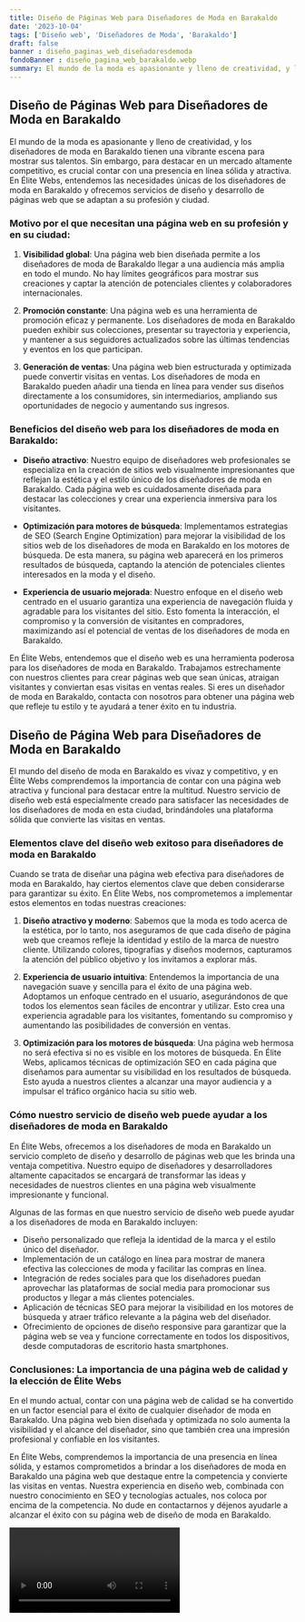 ```yaml
---
title: Diseño de Páginas Web para Diseñadores de Moda en Barakaldo
date: '2023-10-04'
tags: ['Diseño web', 'Diseñadores de Moda', 'Barakaldo']
draft: false
banner : diseño_paginas_web_diseñadoresdemoda
fondoBanner : diseño_pagina_web_barakaldo.webp
summary: El mundo de la moda es apasionante y lleno de creatividad, y los diseñadores de moda en Barakaldo tienen una vibrante escena para mostrar sus talentos. Sin embargo, para destacar en un mercado altamente competitivo, es crucial contar con una presencia en línea sólida y atractiva. En Élite Webs, entendemos las necesidades únicas de los diseñadores de moda en Barakaldo y ofrecemos servicios de diseño y desarrollo de páginas web que se adaptan a su profesión y ciudad.
---
```


## Diseño de Páginas Web para Diseñadores de Moda en Barakaldo

El mundo de la moda es apasionante y lleno de creatividad, y los diseñadores de moda en Barakaldo tienen una vibrante escena para mostrar sus talentos. Sin embargo, para destacar en un mercado altamente competitivo, es crucial contar con una presencia en línea sólida y atractiva. En Élite Webs, entendemos las necesidades únicas de los diseñadores de moda en Barakaldo y ofrecemos servicios de diseño y desarrollo de páginas web que se adaptan a su profesión y ciudad.

### Motivo por el que necesitan una página web en su profesión y en su ciudad:

1. **Visibilidad global**: Una página web bien diseñada permite a los diseñadores de moda de Barakaldo llegar a una audiencia más amplia en todo el mundo. No hay límites geográficos para mostrar sus creaciones y captar la atención de potenciales clientes y colaboradores internacionales.

2. **Promoción constante**: Una página web es una herramienta de promoción eficaz y permanente. Los diseñadores de moda en Barakaldo pueden exhibir sus colecciones, presentar su trayectoria y experiencia, y mantener a sus seguidores actualizados sobre las últimas tendencias y eventos en los que participan.

3. **Generación de ventas**: Una página web bien estructurada y optimizada puede convertir visitas en ventas. Los diseñadores de moda en Barakaldo pueden añadir una tienda en línea para vender sus diseños directamente a los consumidores, sin intermediarios, ampliando sus oportunidades de negocio y aumentando sus ingresos.

### Beneficios del diseño web para los diseñadores de moda en Barakaldo:

- **Diseño atractivo**: Nuestro equipo de diseñadores web profesionales se especializa en la creación de sitios web visualmente impresionantes que reflejan la estética y el estilo único de los diseñadores de moda en Barakaldo. Cada página web es cuidadosamente diseñada para destacar las colecciones y crear una experiencia inmersiva para los visitantes.

- **Optimización para motores de búsqueda**: Implementamos estrategias de SEO (Search Engine Optimization) para mejorar la visibilidad de los sitios web de los diseñadores de moda en Barakaldo en los motores de búsqueda. De esta manera, su página web aparecerá en los primeros resultados de búsqueda, captando la atención de potenciales clientes interesados en la moda y el diseño.

- **Experiencia de usuario mejorada**: Nuestro enfoque en el diseño web centrado en el usuario garantiza una experiencia de navegación fluida y agradable para los visitantes del sitio. Esto fomenta la interacción, el compromiso y la conversión de visitantes en compradores, maximizando así el potencial de ventas de los diseñadores de moda en Barakaldo.

En Élite Webs, entendemos que el diseño web es una herramienta poderosa para los diseñadores de moda en Barakaldo. Trabajamos estrechamente con nuestros clientes para crear páginas web que sean únicas, atraigan visitantes y conviertan esas visitas en ventas reales. Si eres un diseñador de moda en Barakaldo, contacta con nosotros para obtener una página web que refleje tu estilo y te ayudará a tener éxito en tu industria.

<GifSeo />

<Cta />

## **Diseño de Página Web para Diseñadores de Moda en Barakaldo**

El mundo del diseño de moda en Barakaldo es vivaz y competitivo, y en Élite Webs comprendemos la importancia de contar con una página web atractiva y funcional para destacar entre la multitud. Nuestro servicio de diseño web está especialmente creado para satisfacer las necesidades de los diseñadores de moda en esta ciudad, brindándoles una plataforma sólida que convierte las visitas en ventas.

### **Elementos clave del diseño web exitoso para diseñadores de moda en Barakaldo**

Cuando se trata de diseñar una página web efectiva para diseñadores de moda en Barakaldo, hay ciertos elementos clave que deben considerarse para garantizar su éxito. En Élite Webs, nos comprometemos a implementar estos elementos en todas nuestras creaciones:

1. **Diseño atractivo y moderno**: Sabemos que la moda es todo acerca de la estética, por lo tanto, nos aseguramos de que cada diseño de página web que creamos refleje la identidad y estilo de la marca de nuestro cliente. Utilizando colores, tipografías y diseños modernos, capturamos la atención del público objetivo y los invitamos a explorar más.

2. **Experiencia de usuario intuitiva**: Entendemos la importancia de una navegación suave y sencilla para el éxito de una página web. Adoptamos un enfoque centrado en el usuario, asegurándonos de que todos los elementos sean fáciles de encontrar y utilizar. Esto crea una experiencia agradable para los visitantes, fomentando su compromiso y aumentando las posibilidades de conversión en ventas.

3. **Optimización para los motores de búsqueda**: Una página web hermosa no será efectiva si no es visible en los motores de búsqueda. En Élite Webs, aplicamos técnicas de optimización SEO en cada página que diseñamos para aumentar su visibilidad en los resultados de búsqueda. Esto ayuda a nuestros clientes a alcanzar una mayor audiencia y a impulsar el tráfico orgánico hacia su sitio web.

### **Cómo nuestro servicio de diseño web puede ayudar a los diseñadores de moda en Barakaldo**

En Élite Webs, ofrecemos a los diseñadores de moda en Barakaldo un servicio completo de diseño y desarrollo de páginas web que les brinda una ventaja competitiva. Nuestro equipo de diseñadores y desarrolladores altamente capacitados se encargará de transformar las ideas y necesidades de nuestros clientes en una página web visualmente impresionante y funcional.

Algunas de las formas en que nuestro servicio de diseño web puede ayudar a los diseñadores de moda en Barakaldo incluyen:

- Diseño personalizado que refleja la identidad de la marca y el estilo único del diseñador.
- Implementación de un catálogo en línea para mostrar de manera efectiva las colecciones de moda y facilitar las compras en línea.
- Integración de redes sociales para que los diseñadores puedan aprovechar las plataformas de social media para promocionar sus productos y llegar a más clientes potenciales.
- Aplicación de técnicas SEO para mejorar la visibilidad en los motores de búsqueda y atraer tráfico relevante a la página web del diseñador.
- Ofrecimiento de opciones de diseño responsive para garantizar que la página web se vea y funcione correctamente en todos los dispositivos, desde computadoras de escritorio hasta smartphones.

### **Conclusiones: La importancia de una página web de calidad y la elección de Élite Webs**

En el mundo actual, contar con una página web de calidad se ha convertido en un factor esencial para el éxito de cualquier diseñador de moda en Barakaldo. Una página web bien diseñada y optimizada no solo aumenta la visibilidad y el alcance del diseñador, sino que también crea una impresión profesional y confiable en los visitantes.

En Élite Webs, comprendemos la importancia de una presencia en línea sólida, y estamos comprometidos a brindar a los diseñadores de moda en Barakaldo una página web que destaque entre la competencia y convierte las visitas en ventas. Nuestra experiencia en diseño web, combinada con nuestro conocimiento en SEO y tecnologías actuales, nos coloca por encima de la competencia. No dude en contactarnos y déjenos ayudarle a alcanzar el éxito con su página web de diseño de moda en Barakaldo.

<Video />

<CtaBot job='Diseñadores de Moda' city='Barakaldo'/>

<Gmaps query='Barakaldo+españa+maps' />